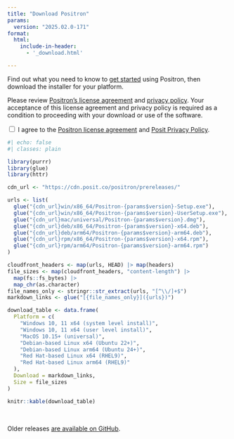```yaml
---
title: "Download Positron"
params:
  version: "2025.02.0-171"
format:
  html:
    include-in-header:
      - '_download.html'

---
```


Find out what you need to know to [get started](start.qmd) using Positron, then download the installer for your platform.

Please review [Positron's license agreement](licensing.qmd) and [privacy policy](https://posit.co/about/privacy-policy/). Your acceptance of this license agreement and privacy policy is required as a condition to proceeding with your download or use of the software.

<div id="privacy-policy-agreement">
  <input type="checkbox" id="privacy-checkbox" onclick="privacyClickHandler(this)">
  <label>I agree to the [Positron license agreement](licensing.qmd) and [Posit Privacy Policy](https://posit.co/about/privacy-policy/).</label>
</div>

<dialog id="accept-dialog">
<p>Agree to the privacy policy to download Positron.</p>
<button id="close-dialog" role="button" onClick=closeDialog()>Ok</button>
</dialog>

```r
#| echo: false
#| classes: plain

library(purrr)
library(glue)
library(httr)

cdn_url <- "https://cdn.posit.co/positron/prereleases/"

urls <- list(
  glue("{cdn_url}win/x86_64/Positron-{params$version}-Setup.exe"),
  glue("{cdn_url}win/x86_64/Positron-{params$version}-UserSetup.exe"),
  glue("{cdn_url}mac/universal/Positron-{params$version}.dmg"),
  glue("{cdn_url}deb/x86_64/Positron-{params$version}-x64.deb"),
  glue("{cdn_url}deb/arm64/Positron-{params$version}-arm64.deb"),
  glue("{cdn_url}rpm/x86_64/Positron-{params$version}-x64.rpm"),
  glue("{cdn_url}rpm/arm64/Positron-{params$version}-arm64.rpm")
)

cloudfront_headers <- map(urls, HEAD) |> map(headers)
file_sizes <- map(cloudfront_headers, "content-length") |>
  map(fs::fs_bytes) |>
  map_chr(as.character)
file_names_only <- stringr::str_extract(urls, "[^\\/]+$")
markdown_links <- glue("[{file_names_only}]({urls})")

download_table <- data.frame(
  Platform = c(
    "Windows 10, 11 x64 (system level install)",
    "Windows 10, 11 x64 (user level install)",
    "MacOS 10.15+ (universal)",
    "Debian-based Linux x64 (Ubuntu 22+)",
    "Debian-based Linux arm64 (Ubuntu 24+)",
    "Red Hat-based Linux x64 (RHEL9)",
    "Red Hat-based Linux arm64 (RHEL9)"
  ),
  Download = markdown_links,
  Size = file_sizes
)

knitr::kable(download_table)
```

<br>

Older releases [are available on GitHub](https://github.com/posit-dev/positron/releases).